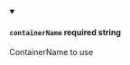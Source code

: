 
<details className="config-field" data-expandable="false" open>
<summary>

#### `containerName` <span class="config-field-required" data-required="false">required</span> <span class="config-field-type">string</span> <span class="config-field-default"></span> <span class="config-field-enum"></span>

ContainerName to use

</summary>



</details>
